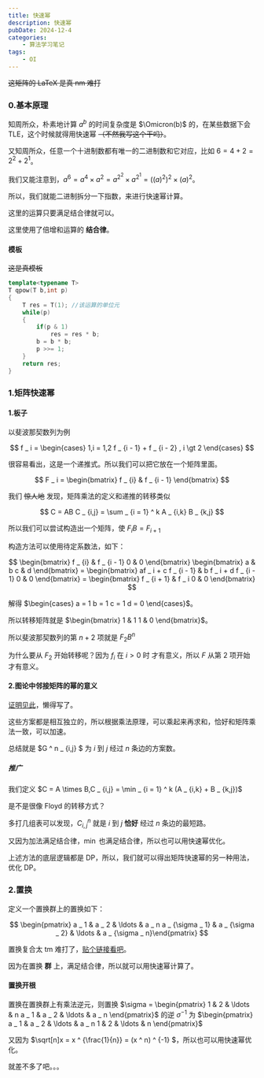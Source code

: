 ```yaml
---
title: 快速幂
description: 快速幂
pubDate: 2024-12-4
categories:
    - 算法学习笔记
tags:
    - OI
---
```


~~这矩阵的 LaTeX 是真 nm 难打~~

### 0.基本原理

知周所众，朴素地计算 $a ^ b$ 的时间复杂度是 $\Omicron(b)$ 的，在某些数据下会 TLE，这个时候就得用快速幂 ~~（不然我写这个干吗）~~。

又知周所众，任意一个十进制数都有唯一的二进制数和它对应，比如 $6 = 4 + 2 = 2 ^ 2 + 2 ^ 1$。

我们又能注意到，$a ^ 6 = a ^ 4 \times a ^ 2 = a ^ {2 ^ 2} \times a ^ {2 ^ 1} = ((a) ^ {2}) ^ {2} \times (a) ^ 2$。

所以，我们就能二进制拆分一下指数，来进行快速幂计算。

这里的运算只要满足结合律就可以。

这里使用了倍增和运算的 **结合律**。

#### 模板

~~这是真模板~~

```cpp
template<typename T>
T qpow(T b,int p)
{
    T res = T(1); //该运算的单位元
    while(p)
    {
        if(p & 1)
            res = res * b;
        b = b * b;
        p >>= 1;
    }
    return res;
}
```

### 1.矩阵快速幂

#### 1.板子

以斐波那契数列为例

$$
f _ i = \begin{cases} 1,i = 1,2 f _ {i - 1} + f _ {i - 2} , i \gt 2 \end{cases}
$$

很容易看出，这是一个递推式。所以我们可以把它放在一个矩阵里面。

$$
F _ i = \begin{bmatrix} f _ {i} & f _ {i - 1} \end{bmatrix}
$$

我们 ~~惊人地~~ 发现，矩阵乘法的定义和递推的转移类似

$$
C = AB
C _ {i,j} = \sum _ {i = 1} ^ k A _ {i,k} B _ {k,j}
$$

所以我们可以尝试构造出一个矩阵，使 $F _ i B = F _{i + 1}$

构造方法可以使用待定系数法，如下：

$$
\begin{bmatrix} f _ {i} & f _ {i - 1} 0 & 0 \end{bmatrix} \begin{bmatrix} a & b c & d \end{bmatrix} = \begin{bmatrix} af _ i + c f _ {i - 1} & b f _ i + d f _ {i - 1} 0 & 0 \end{bmatrix} = \begin{bmatrix} f _ {i + 1} & f _ i 0 & 0 \end{bmatrix}
$$

解得 $\begin{cases} a = 1 b = 1 c = 1 d = 0 \end{cases}$。

所以转移矩阵就是 $\begin{bmatrix} 1 & 1 1 & 0 \end{bmatrix}$。

所以斐波那契数列的第 $n + 2$ 项就是 $F _ 2 B ^ n$

为什么要从 $F _ 2$ 开始转移呢？因为 $f _ i$ 在 $i \gt 0$ 时 才有意义，所以 $F$ 从第 $2$ 项开始才有意义。

#### 2.图论中邻接矩阵的幂的意义

[证明见此](https://blog.csdn.net/u010504064/article/details/39781709?utm_source=blogxgwz0)，懒得写了。

这些方案都是相互独立的，所以根据乘法原理，可以乘起来再求和，恰好和矩阵乘法一致，可以加速。

总结就是 $G ^ n _ {i,j} $ 为 $i$ 到 $j$ 经过 $n$ 条边的方案数。

##### 推广

我们定义 $C = A \times B,C _ {i,j} = \min _ {i = 1} ^ k (A _ {i,k} + B _ {k,j})$ 

是不是很像 Floyd 的转移方式？

多打几组表可以发现，$C ^ n _ {i,j}$ 就是 $i$ 到 $j$ **恰好** 经过 $n$ 条边的最短路。

又因为加法满足结合律，$\min$ 也满足结合律，所以也可以用快速幂优化。

上述方法的底层逻辑都是 DP，所以，我们就可以得出矩阵快速幂的另一种用法，优化 DP。

### 2.置换

定义一个置换群上的置换如下：

$$
\begin{pmatrix} a _ 1 & a _ 2 & \ldots & a _ n a _ {\sigma  _ 1} & a _ {\sigma _ 2} & \ldots & a _ {\sigma _ n}\end{pmatrix}
$$

置换复合太 tm 难打了，[贴个链接看吧](https://oi-wiki.org/math/permutation/#%E5%A4%8D%E5%90%88)。

因为在置换 **群** 上，满足结合律，所以就可以用快速幂计算了。

#### 置换开根

置换在置换群上有乘法逆元，则置换 $\sigma = \begin{pmatrix} 1 & 2 & \ldots & n a _ 1 & a _ 2 & \ldots & a _ n \end{pmatrix}$ 的逆 $\sigma ^ {-1}$ 为 $\begin{pmatrix} a _ 1 & a _ 2 & \ldots & a _ n 1 & 2 & \ldots & n \end{pmatrix}$

又因为 $\sqrt[n]x = x ^ {\frac{1}{n}} = (x ^ n) ^ {-1} $，所以也可以用快速幂优化。

就差不多了吧。。。